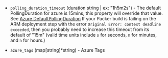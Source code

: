 <!-- Code generated from the comments of the Config struct in provisioner/azure-dtlartifact/provisioner.go; DO NOT EDIT MANUALLY -->

- `polling_duration_timeout` (duration string | ex: "1h5m2s") - The default PollingDuration for azure is 15mins, this property will override
  that value. See [Azure DefaultPollingDuration](https://godoc.org/github.com/Azure/go-autorest/autorest#pkg-constants)
  If your Packer build is failing on the
  ARM deployment step with the error `Original Error:
  context deadline exceeded`, then you probably need to increase this timeout from
  its default of "15m" (valid time units include `s` for seconds, `m` for
  minutes, and `h` for hours.)

- `azure_tags` (map[string]\*string) - Azure Tags

<!-- End of code generated from the comments of the Config struct in provisioner/azure-dtlartifact/provisioner.go; -->
